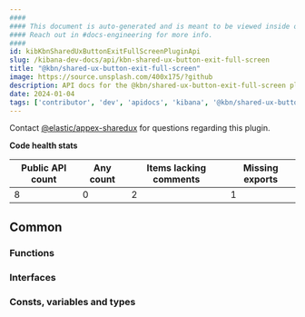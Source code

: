 ```yaml
---
####
#### This document is auto-generated and is meant to be viewed inside our experimental, new docs system.
#### Reach out in #docs-engineering for more info.
####
id: kibKbnSharedUxButtonExitFullScreenPluginApi
slug: /kibana-dev-docs/api/kbn-shared-ux-button-exit-full-screen
title: "@kbn/shared-ux-button-exit-full-screen"
image: https://source.unsplash.com/400x175/?github
description: API docs for the @kbn/shared-ux-button-exit-full-screen plugin
date: 2024-01-04
tags: ['contributor', 'dev', 'apidocs', 'kibana', '@kbn/shared-ux-button-exit-full-screen']
---
```




Contact [@elastic/appex-sharedux](https://github.com/orgs/elastic/teams/appex-sharedux) for questions regarding this plugin.

**Code health stats**

| Public API count  | Any count | Items lacking comments | Missing exports |
|-------------------|-----------|------------------------|-----------------|
| 8 | 0 | 2 | 1 |

## Common

### Functions
<DocDefinitionList data={kbnSharedUxButtonExitFullScreenObj.common.functions}/>

### Interfaces
<DocDefinitionList data={kbnSharedUxButtonExitFullScreenObj.common.interfaces}/>

### Consts, variables and types
<DocDefinitionList data={kbnSharedUxButtonExitFullScreenObj.common.misc}/>


